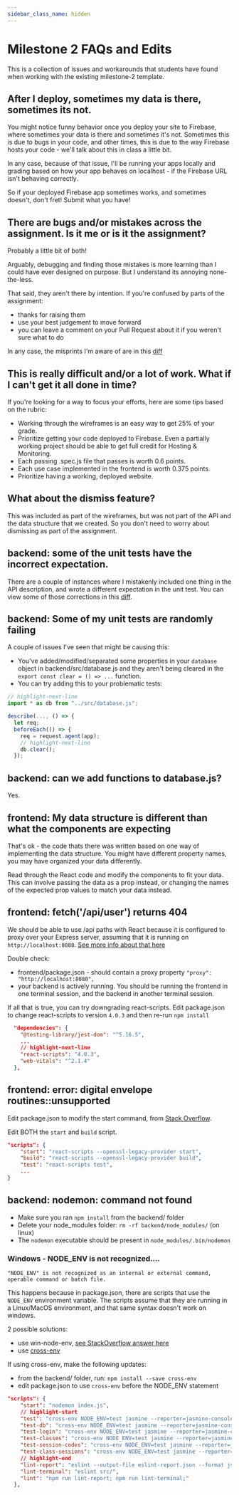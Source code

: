 ```yaml
---
sidebar_class_name: hidden
---
```

# Milestone 2 FAQs and Edits

This is a collection of issues and workarounds that students have found when working with the existing milestone-2 template.

## After I deploy, sometimes my data is there, sometimes its not.

You might notice funny behavior once you deploy your site to Firebase, where sometimes your data is there and sometimes it's not. Sometimes this is due to bugs in your code, and other times, this is due to the way Firebase hosts your code - we'll talk about this in class a little bit.

In any case, because of that issue, I'll be running your apps locally and grading based on how your app behaves on localhost - if the Firebase URL isn't behaving correctly.

So if your deployed Firebase app sometimes works, and sometimes doesn't, don't fret! Submit what you have!

## There are bugs and/or mistakes across the assignment. Is it me or is it the assignment?

Probably a little bit of both!

Arguably, debugging and finding those mistakes is more learning than I could have ever designed on purpose. But I understand its annoying none-the-less.

That said, they aren't there by intention. If you're confused by parts of the assignment:
* thanks for raising them
* use your best judgement to move forward
* you can leave a comment on your Pull Request about it if you weren't sure what to do

In any case, the misprints I'm aware of are in this [diff](https://gist.github.com/intricatecloud/da2f6d98bc422dda0b880cefa45a7db3)

## This is really difficult and/or a lot of work. What if I can't get it all done in time?

If you're looking for a way to focus your efforts, here are some tips based on the rubric:
* Working through the wireframes is an easy way to get 25% of your grade.
* Prioritize getting your code deployed to Firebase. Even a partially working project should be able to get full credit for Hosting & Monitoring.
* Each passing .spec.js file that passes is worth 0.6 points.
* Each use case implemented in the frontend is worth 0.375 points.
* Prioritize having a working, deployed website.

## What about the dismiss feature?

This was included as part of the wireframes, but was not part of the API and the data structure that we created. So you don't need to worry about dismissing as part of the assignment.

## backend: some of the unit tests have the incorrect expectation.

There are a couple of instances where I mistakenly included one thing in the API description, and wrote a different expectation in the unit test. You can view some of those corrections in this [diff](https://gist.github.com/intricatecloud/da2f6d98bc422dda0b880cefa45a7db3).

## backend: Some of my unit tests are randomly failing

A couple of issues I've seen that might be causing this:

* You've added/modified/separated some properties in your `database` object in backend/src/database.js and they aren't being cleared in the `export const clear = () => ...` function.
* You can try adding this to your problematic tests:

```js
// highlight-next-line
import * as db from "../src/database.js";

describe(..., () => {
  let req;
  beforeEach(() => {
    req = request.agent(app);
    // highlight-next-line
    db.clear();
  });
```

## backend: can we add functions to database.js?

Yes.

## frontend: My data structure is different than what the components are expecting

That's ok - the code thats there was written based on one way of implementing the data structure. You might have different property names, you may have organized your data differently.

Read through the React code and modify the components to fit your data. This can involve passing the data as a prop instead, or changing the names of the expected prop values to match your data instead.

## frontend: fetch('/api/user') returns 404

We should be able to use /api paths with React because it is configured to proxy over your Express server, assuming that it is running on `http://localhost:8080`. [See more info about that here](../unit-2/frontend/developing-the-frontend#proxy-api)

Double check:
* frontend/package.json - should contain a proxy property `"proxy": "http://localhost:8080",`
* your backend is actively running. You should be running the frontend in one terminal session, and the backend in another terminal session.

If all that is true, you can try downgrading react-scripts. Edit package.json to change react-scripts to version `4.0.3` and then re-run `npm install`

```json title=backend/package.json
  "dependencies": {
    "@testing-library/jest-dom": "^5.16.5",
    ...
    // highlight-next-line
    "react-scripts": "4.0.3",
    "web-vitals": "^2.1.4"
  },
```

## frontend: error: digital envelope routines::unsupported

Edit package.json to modify the start command, from [Stack Overflow](https://stackoverflow.com/a/69713899).

Edit BOTH the `start` and `build` script.

```json title=backend/package.json
"scripts": {
    "start": "react-scripts --openssl-legacy-provider start",
    "build": "react-scripts --openssl-legacy-provider build",
    "test": "react-scripts test",
    ...
}
```

## backend: nodemon: command not found

* Make sure you ran `npm install` from the backend/ folder
* Delete your node_modules folder: `rm -rf backend/node_modules/` (on linux)
* The `nodemon` executable should be present in `node_modules/.bin/nodemon`

### Windows - NODE_ENV is not recognized....

```
"NODE_ENV" is not recognized as an internal or external command, operable command or batch file.
```

This happens because in package.json, there are scripts that use the `NODE_ENV` environment variable. The scripts assume that they are running in a Linux/MacOS environment, and that same syntax doesn't work on windows.

2 possible solutions:
* use win-node-env, [see StackOverflow answer here](https://stackoverflow.com/a/40967643)
* use [cross-env](https://www.npmjs.com/package/cross-env)

If using cross-env, make the following updates:
* from the backend/ folder, run: `npm install --save cross-env`
* edit package.json to use `cross-env` before the NODE_ENV statement

```json title=backend/package.json
"scripts": {
    "start": "nodemon index.js",
    // highlight-start
    "test": "cross-env NODE_ENV=test jasmine --reporter=jasmine-console-reporter",
    "test-db": "cross-env NODE_ENV=test jasmine --reporter=jasmine-console-reporter spec/database.spec.js",
    "test-login": "cross-env NODE_ENV=test jasmine --reporter=jasmine-console-reporter spec/login.spec.js",
    "test-classes": "cross-env NODE_ENV=test jasmine --reporter=jasmine-console-reporter spec/class-endpoints.spec.js",
    "test-session-codes": "cross-env NODE_ENV=test jasmine --reporter=jasmine-console-reporter spec/class-session-code-endpoints.spec.js",
    "test-class-sessions": "cross-env NODE_ENV=test jasmine --reporter=jasmine-console-reporter spec/class-session-endpoints.spec.js",
    // highlight-end
    "lint-report": "eslint --output-file eslint-report.json --format json src/",
    "lint-terminal": "eslint src/",
    "lint": "npm run lint-report; npm run lint-terminal;"
  },
```
